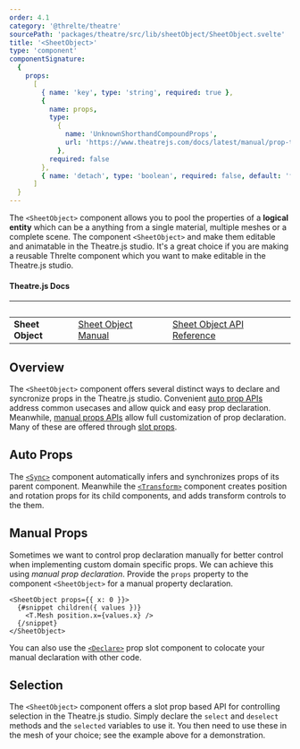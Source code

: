 ```yaml
---
order: 4.1
category: '@threlte/theatre'
sourcePath: 'packages/theatre/src/lib/sheetObject/SheetObject.svelte'
title: '<SheetObject>'
type: 'component'
componentSignature:
  {
    props:
      [
        { name: 'key', type: 'string', required: true },
        {
          name: props,
          type:
            {
              name: 'UnknownShorthandCompoundProps',
              url: 'https://www.theatrejs.com/docs/latest/manual/prop-types'
            },
          required: false
        },
        { name: 'detach', type: 'boolean', required: false, default: 'false' }
      ]
  }
---
```


The `<SheetObject>` component allows you to pool the properties of a **logical entity** which can be a anything from a single material, multiple meshes or a complete scene. The component `<SheetObject>` and
make them editable and animatable in the Theatre.js studio. It's a great choice if you are making a reusable Threlte component which
you want to make editable in the Theatre.js studio.

#### Theatre.js Docs

| &nbsp;           | &nbsp;                                                                      | &nbsp;                                                                              |
| ---------------- | --------------------------------------------------------------------------- | ----------------------------------------------------------------------------------- |
| **Sheet Object** | [Sheet Object Manual](https://www.theatrejs.com/docs/latest/manual/objects) | [Sheet Object API Reference](https://www.theatrejs.com/docs/latest/api/core#object) |

## Overview

The `<SheetObject>` component offers several distinct ways to declare and syncronize props in the Theatre.js studio. Convenient [auto prop APIs](#auto-props) address common usecases and allow
quick and easy prop declaration. Meanwhile, [manual props APIs](#manual-prop) allow full customization of prop declaration. Many of these are offered through [slot props](https://svelte.dev/docs/special-elements#slot-slot-key-value).

<Example path="theatre/sheet-object" />

## Auto Props

The [`<Sync>`](./sync) component automatically infers and synchronizes props of its parent component. Meanwhile the [`<Transform>`](./transform) component creates position and rotation props for its
child components, and adds transform controls to the them.

## Manual Props

Sometimes we want to control prop declaration manually for better control when implementing custom domain
specific props. We can achieve this using _manual prop declaration_. Provide the `props` property to the component
`<SheetObject>` for a manual property declaration.

```svelte
<SheetObject props={{ x: 0 }}>
  {#snippet children({ values })}
    <T.Mesh position.x={values.x} />
  {/snippet}
</SheetObject>
```

You can also use the [`<Declare>`](./declare) prop slot component to colocate your manual declaration with other code.

## Selection

The `<SheetObject>` component offers a slot prop based API for controlling selection in the Theatre.js studio. Simply
declare the `select` and `deselect` methods and the `selected` variables to use it. You then need to use these in the
mesh of your choice; see the example above for a demonstration.
